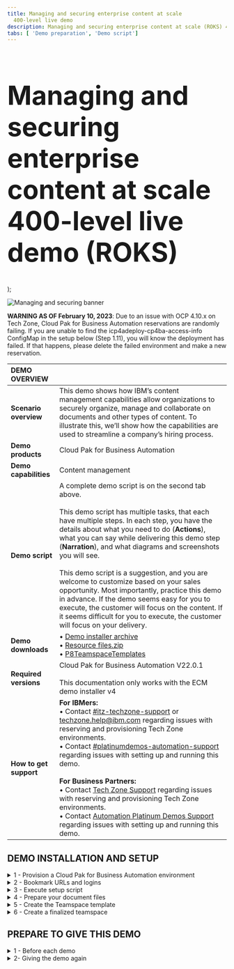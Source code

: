 ```yaml
---
title: Managing and securing enterprise content at scale
  400-level live demo
description: Managing and securing enterprise content at scale (ROKS) 400-level live demo
tabs: [ 'Demo preparation', 'Demo script']
---
```


  <span>
    <h1 style="font-size:60px;"> Managing and securing enterprise content at scale<br/> 400-level live demo (ROKS)</h1>
  </span> );


![Managing and securing banner](./images/Content-management-400-Prep-GitHub-banner.jpg)

<span id="top"></span>

**WARNING AS OF February 10, 2023**: Due to an issue with OCP 4.10.x on Tech Zone, Cloud Pak for Business Automation reservations are randomly failing. If you are unable to find the icp4adeploy-cp4ba-access-info ConfigMap in the setup below (Step 1.11), you will know the deployment has failed. If that happens, please delete the failed environment and make a new reservation.

| DEMO OVERVIEW | |
| :---         | :--- |
| **Scenario overview** | This demo shows how IBM’s content management capabilities allow organizations to securely organize, manage and collaborate on documents and other types of content. To illustrate this, we’ll show how the capabilities are used to streamline a company’s hiring process. |
| **Demo products** | Cloud Pak for Business Automation |
| **Demo capabilities** | Content management |
| **Demo script** | A complete demo script is on the second tab above. <br/><br/> This demo script has multiple tasks, that each have multiple steps. In each step, you have the details about what you need to do (**Actions**), what you can say while delivering this demo step (**Narration**), and what diagrams and screenshots you will see. <br/><br/> This demo script is a suggestion, and you are welcome to customize based on your sales opportunity. Most importantly, practice this demo in advance. If the demo seems easy for you to execute, the customer will focus on the content. If it seems difficult for you to execute, the customer will focus on your delivery. |
| **Demo downloads** | • <a href="https://ibm.box.com/s/0cw0tovvt6go5z3rmerrz1qrlz3hs7wp" target="_blank" rel="noreferrer">Demo installer archive</a><br/> • <a href="https://ibm.box.com/s/evo89r5phpo0qai0k9ugfzqynqbwak7m" target="_blank" rel="noreferrer">Resource files.zip</a><br/> • <a href="https://ibm.box.com/s/yz26zzew0vniidp6sid7dyh748q1od0i" target="_blank" rel="noreferrer">P8TeamspaceTemplates</a> <br/> |
| **Required versions** | Cloud Pak for Business Automation V22.0.1<br/><br/> This documentation only works with the ECM demo installer v4<br/>  |
| **How to get support** | **For IBMers:** <br/>• Contact <a href="https://ibm-cloud.slack.com/archives/C0124J683GW" target="_blank" rel="noreferrer">#itz-techzone-support</a> or <a href="mailto:techzone.help@ibm.com">techzone.help@ibm.com</a> regarding issues with reserving and provisioning Tech Zone environments.<br/>• Contact <a href="https://ibm-cloud.slack.com/archives/C0216F39ACU" target="_blank" rel="noreferrer">#platinumdemos-automation-support</a> regarding issues with setting up and running this demo. <br/><br/> **For Business Partners:** <br/>• Contact <a href="mailto:techzone.help@ibm.com">Tech Zone Support</a> regarding issues with reserving and provisioning Tech Zone environments.<br/>• Contact <a href="mailto:automationplatinumdemos@ibm.com"> Automation Platinum Demos Support</a> regarding issues with setting up and running this demo. |

## **DEMO INSTALLATION AND SETUP**

<details>

<summary>1 - Provision a Cloud Pak for Business Automation environment</summary>

<br/>

Install Cloud Pak for Business Automation **22.0.1** or provision a pre-installed ROKS environment. 

<br/>

1. To reserve a preinstalled instance of Cloud Pak for Business Automation (CP4BA) V22.0.1 on Red Hat OpenShift, complete the form <a href="https://techzone.ibm.com/my/reservations/create/63059d83575f2b00183cfe6a" target="_blank" rel="noreferrer">here</a>. If you do not have a sales opportunity, select the purpose **Practice / Self-Education** to create a 3-day reservation (which can be extended to 8 days).

<br/>

2. You will receive a confirmation email confirming the instance is provisioning.

<br/>

3. You will receive a second email once the environment is provisioned. This email contains information, such as URLs, allowing you to connect to the instance.

<br/>

If you have issues connecting to your instance, please contact <a href="mailto:techzone.help@ibm.com">TechZone support</a> or refer to the installation documentation <a href="https://github.ibm.com/jgoodhue/cp4ba-roks-install" target="_blank" rel="noreferrer">here</a>.

<br/>

4. The full installation of the Cloud Pak for Business Automation will take an additional 4-6 hours after you receive the second email (containing the environment access instructions).

<br/>

Confirm the install is ready using the following instructions to validate the <strong>icp4adeploy-cp4ba-access-info</strong> ConfigMap has been created (this is final setup step for the CP4BA).

<br/>

5. Select the **Cluster URL** from the second email.<br/><br/><img src="https://raw.githubusercontent.com/ibm-garage-tsa/platinum-demos/master/src/pages/400-business-automation-managing-and-securing-enterprise-content-at-scale-ROKS/images/Prep1.png" width="800" /><br/>

6. Ensure you are on an **ITZ account**.<br/><br/><img src="https://raw.githubusercontent.com/ibm-garage-tsa/platinum-demos/master/src/pages/400-business-automation-managing-and-securing-enterprise-content-at-scale-ROKS/images/Prep2.png" width="800" /><br/>

7. Ensure there are no **Alerts** for the cluster.<br/><br/><img src="https://raw.githubusercontent.com/ibm-garage-tsa/platinum-demos/master/src/pages/400-business-automation-managing-and-securing-enterprise-content-at-scale-ROKS/images/Prep3.png" width="800" /><br/>

8. Click **OpenShift web console**.<br/><br/><img src="https://raw.githubusercontent.com/ibm-garage-tsa/platinum-demos/master/src/pages/400-business-automation-managing-and-securing-enterprise-content-at-scale-ROKS/images/Prep4.png" width="800" /><br/>

9. Expand **Workloads** (1) and click **ConfigMaps** (2).<br/><br/><img src="https://raw.githubusercontent.com/ibm-garage-tsa/platinum-demos/master/src/pages/400-business-automation-managing-and-securing-enterprise-content-at-scale-ROKS/images/Prep5.png" width="800" /><br/>

10. Expand the **All Projects** menu (1) and select **cp4ba** (2).<br/><br/><img src="https://raw.githubusercontent.com/ibm-garage-tsa/platinum-demos/master/src/pages/400-business-automation-managing-and-securing-enterprise-content-at-scale-ROKS/images/Prep6.png" width="800" />

<br/>

&nbsp<InlineNotification>If the ConfigMap does not appear after 8 hours, refer to the <a href="https://github.ibm.com/jgoodhue/cp4ba-roks-install" target="_blank" rel="noreferrer">ROKS help site</a> or contact <a href="mailto:techzone.help@ibm.com">Tech Zone Support</a>. </InlineNotification><br/> 

<br/>

**[Go to top](#top)**

</details>

<details>

<summary>2 - Bookmark URLs and logins</summary>

<br/>

This demo shows how IBM Content Navigator manages content. A web-based console provides end-users the capability to securely access and work content assets, individually or with a team. 

In this section, you will collect the links to access the required capabilities and use them to make a cheat sheet to use throughout the demo.

This is a sample completed cheat sheet:<br/><br/><img src="https://raw.githubusercontent.com/ibm-garage-tsa/platinum-demos/master/src/pages/400-business-automation-managing-and-securing-enterprise-content-at-scale-ROKS/images/Prep341.png" width="800" /><br/>

Let’s collect the URLs and passwords for the demo cheat sheet.<br/><br/>

1.	Expand your user menu (1) and click **Copy login command** (2).<br/><br/><img src="https://raw.githubusercontent.com/ibm-garage-tsa/platinum-demos/master/src/pages/400-business-automation-managing-and-securing-enterprise-content-at-scale-ROKS/images/Prep358.png" width="800" /><br/> 

2.	Click **Display Token**.<br/><br/><img src="https://raw.githubusercontent.com/ibm-garage-tsa/platinum-demos/master/src/pages/400-business-automation-managing-and-securing-enterprise-content-at-scale-ROKS/images/Prep359.png" width="800" /><br/>

3.	Copy the Admin **token** (1) and the Admin URL (2) to your cheat sheet.<br/><br/><img src="https://raw.githubusercontent.com/ibm-garage-tsa/platinum-demos/master/src/pages/400-business-automation-managing-and-securing-enterprise-content-at-scale-ROKS/images/Prep360.png" width="800" /><br/>

4.	Close the tab in your browser to return to the ROKS admin page.<br/><br/>

Let's get the URL, username, and password to access IBM Content Navigator.<br/><br/>

5.	Click  **ConfigMaps**.<br/><br/><img src="https://raw.githubusercontent.com/ibm-garage-tsa/platinum-demos/master/src/pages/400-business-automation-managing-and-securing-enterprise-content-at-scale-ROKS/images/Prep10.png" width="800" /><br/>

6.	Expand the **Project** menu (1) and select **cp4ba** (2).<br/><br/><img src="https://raw.githubusercontent.com/ibm-garage-tsa/platinum-demos/master/src/pages/400-business-automation-managing-and-securing-enterprise-content-at-scale-ROKS/images/Prep343.png" width="800" /><br/>

7.	Type **‘access’** in the search field (the results will automatically filter).<br/><br/><img src="https://raw.githubusercontent.com/ibm-garage-tsa/platinum-demos/master/src/pages/400-business-automation-managing-and-securing-enterprise-content-at-scale-ROKS/images/Prep11.png" width="800" /><br/>

8.	Click the **icpdeploy-cp4ba-access-info** ConfigMap.<br/><br/><img src="https://raw.githubusercontent.com/ibm-garage-tsa/platinum-demos/master/src/pages/400-business-automation-managing-and-securing-enterprise-content-at-scale-ROKS/images/Prep12.png" width="800" /><br/>

9.	Scroll to the **navigator-access-info** (1) section. Copy the **Business Automation Navigator for CP4BA** URL (2) to your cheat sheet as the IBM Content Navigator URL. Copy **username: cp4admin** and the **password** (3) to your cheat sheet as well. <br/><br/><img src="https://raw.githubusercontent.com/ibm-garage-tsa/platinum-demos/master/src/pages/400-business-automation-managing-and-securing-enterprise-content-at-scale-ROKS/images/Prep13.png" width="800" /><br/> 

**[Go to top](#top)**

</details>

<details>

<summary>3 - Execute setup script </summary>

<br/>

A script will configure IBM FileNet Content Manager (FNCM),  IBM Cloud Pak for Business Automation (CP4BA) and parts of the IBM Content Navigator for the demo. Steps 4-7 explain the remaining manual configurations.<br/><br/>

This automated configuration script uses the FNCM and CP4BA public APIs to:<br/><br/>
1.	Create the three personas used in this scenario: Henry (the HR Manager), Debby (the hiring Manager), and Patrick (the payroll Manager). 
2.	Create the document data model in FNCM.
3.	Configure the built-in workflows used to validate documents.
4.	Create and dedicated desktop in IBM Content Navigator.
5.	Configure role-based redactions.
6.	Create a document entry template.

<br/>

<InlineNotification> The following instruction are documented for an Apple Mac OS environment. For MS Windows users, proceed with the same commands using a Microsoft shell and executing the .BAT files.</InlineNotification><br/>

1. Ensure you have Java 8 or later installed on your computer. Find your Java version by opening a Terminal window, typing the command "**java -version**" (1), and hitting enter. The **version** displays (2).<br/><img src="https://raw.githubusercontent.com/ibm-garage-tsa/platinum-demos/master/src/pages/400-business-automation-managing-and-securing-enterprise-content-at-scale-ROKS/images/Prep361.png" width="800" />

If you do not have Java, download it from these locations:<br/>
• IBMers with MacOS, use the <a href="https://w3.ibm.com/mac/" target="_blank" rel="noreferrer">Mac@IBM store</a>.<br/> • IBMers with PCs, use the <a href="https://w3.ibm.com/download/standardsoftware/PC/lang_en/issiCatalogPC.html" target="_blank" rel="noreferrer">PC@IBM store</a>.<br/> • Business Partners, use the <a href="https://www.oracle.com/java/technologies/downloads/" target="_blank" rel="noreferrer">Java downloads site</a> (or as directed by your internal IT department).<br/><br/>

2. Download and unzip the <a href="https://ibm.box.com/s/0cw0tovvt6go5z3rmerrz1qrlz3hs7wp" target="_blank" rel="noreferrer">installer archive on a local folder of your computer.</a>.<br/><br/> 

3. Use a Terminal Shell window to navigate to the folder where the archive was unzipped:<br/><br/><img src="https://raw.githubusercontent.com/ibm-garage-tsa/platinum-demos/master/src/pages/400-business-automation-managing-and-securing-enterprise-content-at-scale-ROKS/images/Prep362.png" width="800" /><br/>

4. Type **'cd ContentPlatinumDemoDeployment'** and hit enter to access the folder folder.<br/><br/><img src="https://raw.githubusercontent.com/ibm-garage-tsa/platinum-demos/master/src/pages/400-business-automation-managing-and-securing-enterprise-content-at-scale-ROKS/images/Prep363.png" width="800" /><br/>

5. From your file browser, edit the **‘configurePlatinumDemoStarter.sh’** (.sh on Mac and .bat on Windows) file using the text editor of your choice.<br/><br/><img src="https://raw.githubusercontent.com/ibm-garage-tsa/platinum-demos/master/src/pages/400-business-automation-managing-and-securing-enterprise-content-at-scale-ROKS/images/Prep364.png" width="800" /><br/>

6. Replace the '<**ocpAdminURL**>' tag with the Admin URL from your cheat sheet (see step 2-3).<br/><br/><img src="https://raw.githubusercontent.com/ibm-garage-tsa/platinum-demos/master/src/pages/400-business-automation-managing-and-securing-enterprise-content-at-scale-ROKS/images/Prep365.png" width="800" /><br/>

7. Replace the '<**ocpAdminToken**>' tag with the Admin token from your cheat sheet (see step 2-3).<br/><br/><img src="https://raw.githubusercontent.com/ibm-garage-tsa/platinum-demos/master/src/pages/400-business-automation-managing-and-securing-enterprise-content-at-scale-ROKS/images/Prep366.png" width="800" /><br/>

8. Save and close the file.<br/><br/><img src="https://raw.githubusercontent.com/ibm-garage-tsa/platinum-demos/master/src/pages/400-business-automation-managing-and-securing-enterprise-content-at-scale-ROKS/images/Prep367.png" width="800" /><br/>

9. Make the file executable by typing **‘chmod 755 configureContentPlatinumDemoStarter.sh’** in the terminal window.<br/><br/><img src="https://raw.githubusercontent.com/ibm-garage-tsa/platinum-demos/master/src/pages/400-business-automation-managing-and-securing-enterprise-content-at-scale-ROKS/images/Prep368.png" width="800" /><br/>

10. Type **‘./configureContentPlatinumDemoStarter.sh’** and hit enter to execute the script.<br/><br/><img src="https://raw.githubusercontent.com/ibm-garage-tsa/platinum-demos/master/src/pages/400-business-automation-managing-and-securing-enterprise-content-at-scale-ROKS/images/Prep370.png" width="800" /><br/>

11.	Wait for the execution to complete (up to 2 minutes). <br/><br/>

After the execution completes, your display should match:<br/><br/><img src="https://raw.githubusercontent.com/ibm-garage-tsa/platinum-demos/master/src/pages/400-business-automation-managing-and-securing-enterprise-content-at-scale-ROKS/images/Prep371.png" width="800" /><br/>

<InlineNotification> Review the entire display to check that all actions are <strong>Successful</strong> (meaning none <strong>Failed</strong> or were <strong>Skipped</strong>). The user login credentials should also display at the end of the script execution.</InlineNotification><br/>

<br/>

**[Go to top](#top)**

</details>

<details>

<summary>4 - Prepare your document files</summary>

<br/>

During the demo, documents related to the applicant John Doe will be added to the content management platform. These documents, called **Candidate files**, are documents sent by the applicant or pre-filled forms that reduce the demonstration duration.

<br/>

1. Download the <a href="https://ibm.box.com/s/evo89r5phpo0qai0k9ugfzqynqbwak7m" target="_blank" rel="noreferrer">Resource files.zip</a> archive containing the documents.

<br/>

2. Unzip the archive.

<br/>

3. Open the folder containing the John Doe document repository.

<br/>

**[Go to top](#top)**

</details>

<details>

<summary>5 - Create the Teamspace template</summary>

<br/>

Let's create a Teamspace template for the hiring team to use when collaborating on new applicants. Download the <a href="https://ibm.box.com/s/yz26zzew0vniidp6sid7dyh748q1od0i" target="_blank" rel="noreferrer"><strong>P8TeamspaceTemplates</strong></a> file. 

<br/>

1. Open IBM Content Navigator using the URL from your cheat sheet. Select **Enterprise LDAP** in the **Log in with** drop down menu (1). Enter **‘cp4admin’** as the **Username** and the **Password** (2) from your cheat sheet. Click **Log in** (3).<br/><br/><img src="https://raw.githubusercontent.com/ibm-garage-tsa/platinum-demos/master/src/pages/400-business-automation-managing-and-securing-enterprise-content-at-scale-ROKS/images/Prep52.png" width="800" /><br/>

2. Click the **Teamspaces** tile. <br/><br/><img src="https://raw.githubusercontent.com/ibm-garage-tsa/platinum-demos/master/src/pages/400-business-automation-managing-and-securing-enterprise-content-at-scale-ROKS/images/Prep283.png" width="800" /><br/>

3. Click the **Templates** tab.<br/><br/><img src="https://raw.githubusercontent.com/ibm-garage-tsa/platinum-demos/master/src/pages/400-business-automation-managing-and-securing-enterprise-content-at-scale-ROKS/images/Prep284.png" width="800" /><br/>
 
4. Click **Import**.<br/><br/><img src="https://raw.githubusercontent.com/ibm-garage-tsa/platinum-demos/master/src/pages/400-business-automation-managing-and-securing-enterprise-content-at-scale-ROKS/images/Prep285.png" width="800" /><br/>
 
5. Click **Browse** or **Choose file** (based on your browser).<br/><br/><img src="https://raw.githubusercontent.com/ibm-garage-tsa/platinum-demos/master/src/pages/400-business-automation-managing-and-securing-enterprise-content-at-scale-ROKS/images/Prep344.png" width="800" /><br/><br/><img src="https://raw.githubusercontent.com/ibm-garage-tsa/platinum-demos/master/src/pages/400-business-automation-managing-and-securing-enterprise-content-at-scale-ROKS/images/Prep286.png" width="800" /><br/>
 
6. Select the **P8TeamspaceTemplates** file (1) and click **Open** (2).<br/><br/><img src="https://raw.githubusercontent.com/ibm-garage-tsa/platinum-demos/master/src/pages/400-business-automation-managing-and-securing-enterprise-content-at-scale-ROKS/images/Prep287.png" width="800" /><br/>

7. Click **Import**.<br/><br/><img src="https://raw.githubusercontent.com/ibm-garage-tsa/platinum-demos/master/src/pages/400-business-automation-managing-and-securing-enterprise-content-at-scale-ROKS/images/Prep288.png" width="800" /><br/>

8. Double-click **FC Hiring Teamspace Template**.<br/><br/><img src="https://raw.githubusercontent.com/ibm-garage-tsa/platinum-demos/master/src/pages/400-business-automation-managing-and-securing-enterprise-content-at-scale-ROKS/images/Prep289.png" width="800" /><br/>

9. Click the **Select Classes or Entry Templates** tab.<br/><br/><img src="https://raw.githubusercontent.com/ibm-garage-tsa/platinum-demos/master/src/pages/400-business-automation-managing-and-securing-enterprise-content-at-scale-ROKS/images/Prep290.png" width="800" /><br/>

10.	Select **HR Application Document Entry Template** (1) and click **Add** (2).<br/><br/><img src="https://raw.githubusercontent.com/ibm-garage-tsa/platinum-demos/master/src/pages/400-business-automation-managing-and-securing-enterprise-content-at-scale-ROKS/images/Prep291.png" width="800" /><br/>

11.	Click the **Folders and Documents Tree** tab.<br/><br/><img src="https://raw.githubusercontent.com/ibm-garage-tsa/platinum-demos/master/src/pages/400-business-automation-managing-and-securing-enterprise-content-at-scale-ROKS/images/Prep292.png" width="800" /><br/>

12.	Click **HR Documents**.<br/><br/><img src="https://raw.githubusercontent.com/ibm-garage-tsa/platinum-demos/master/src/pages/400-business-automation-managing-and-securing-enterprise-content-at-scale-ROKS/images/Prep293.png" width="800" /><br/>

13.	Click **Add Document**.<br/><br/><img src="https://raw.githubusercontent.com/ibm-garage-tsa/platinum-demos/master/src/pages/400-business-automation-managing-and-securing-enterprise-content-at-scale-ROKS/images/Prep294.png" width="800" /><br/> 

14.	Expand the **Search in** (1) drop down menu, select the **ECM Platinum Demo** (2) and click **OK** (3).<br/><br/><img src="https://raw.githubusercontent.com/ibm-garage-tsa/platinum-demos/master/src/pages/400-business-automation-managing-and-securing-enterprise-content-at-scale-ROKS/images/Prep295.png" width="800" /><br/>

15.	Scroll to the **Search Criteria** section. In the **Property options** box, select **Is Not Empty** (1) in the search criteria drop down menu next to **Document Title**. Click **Search** (2). <br/><br/><img src="https://raw.githubusercontent.com/ibm-garage-tsa/platinum-demos/master/src/pages/400-business-automation-managing-and-securing-enterprise-content-at-scale-ROKS/images/Prep296.png" width="800" /><br/>

16.	Select all the files (1) and click **OK** (2).<br/><br/><img src="https://raw.githubusercontent.com/ibm-garage-tsa/platinum-demos/master/src/pages/400-business-automation-managing-and-securing-enterprise-content-at-scale-ROKS/images/Prep297.png" width="800" /><br/>

17.	Right-click **FC Evaluation form.docx** (1) and click **Properties** (2).<br/><br/><img src="https://raw.githubusercontent.com/ibm-garage-tsa/platinum-demos/master/src/pages/400-business-automation-managing-and-securing-enterprise-content-at-scale-ROKS/images/Prep298.png" width="800" /><br/>

18.	Click the **Security** tab.<br/><br/><img src="https://raw.githubusercontent.com/ibm-garage-tsa/platinum-demos/master/src/pages/400-business-automation-managing-and-securing-enterprise-content-at-scale-ROKS/images/Prep299.png" width="800" /><br/>

19.	Click **Select... **<br/><br/><img src="https://raw.githubusercontent.com/ibm-garage-tsa/platinum-demos/master/src/pages/400-business-automation-managing-and-securing-enterprise-content-at-scale-ROKS/images/Prep300.png" width="800" /><br/>
 
20.	Type **‘debby’** (1) and click the **magnifier** icon (2).<br/><br/><img src="https://raw.githubusercontent.com/ibm-garage-tsa/platinum-demos/master/src/pages/400-business-automation-managing-and-securing-enterprise-content-at-scale-ROKS/images/Prep301.png" width="800" /><br/>

21.	Select **debby** (1) and click the **right-facing arrow** (2) to add her to the **Selected** list.<br/><br/><img src="https://raw.githubusercontent.com/ibm-garage-tsa/platinum-demos/master/src/pages/400-business-automation-managing-and-securing-enterprise-content-at-scale-ROKS/images/Prep302.png" width="800" /><br/>

22.	Verify the **Permissions** role is **Owner** (1) and click **Add** (2).<br/><br/><img src="https://raw.githubusercontent.com/ibm-garage-tsa/platinum-demos/master/src/pages/400-business-automation-managing-and-securing-enterprise-content-at-scale-ROKS/images/Prep303.png" width="800" /><br/>

23.	Click **Save**.<br/><br/><img src="https://raw.githubusercontent.com/ibm-garage-tsa/platinum-demos/master/src/pages/400-business-automation-managing-and-securing-enterprise-content-at-scale-ROKS/images/Prep304.png" width="800" /><br/>

24.	Click **Validate**.<br/><br/><img src="https://raw.githubusercontent.com/ibm-garage-tsa/platinum-demos/master/src/pages/400-business-automation-managing-and-securing-enterprise-content-at-scale-ROKS/images/Prep305.png" width="800" /><br/>

25.	Select the **FC Hiring Teamspace Template** (1), click the **Actions** (2) drop down menu, and click **Properties** (3).<br/><br/><img src="https://raw.githubusercontent.com/ibm-garage-tsa/platinum-demos/master/src/pages/400-business-automation-managing-and-securing-enterprise-content-at-scale-ROKS/images/Prep306.png" width="800" /><br/>
 
26.	Click **Security**.<br/><br/><img src="https://raw.githubusercontent.com/ibm-garage-tsa/platinum-demos/master/src/pages/400-business-automation-managing-and-securing-enterprise-content-at-scale-ROKS/images/Prep307.png" width="800" /><br/>

27.	Click **Select...**<br/><br/><img src="https://raw.githubusercontent.com/ibm-garage-tsa/platinum-demos/master/src/pages/400-business-automation-managing-and-securing-enterprise-content-at-scale-ROKS/images/Prep308.png" width="800" /><br/>

28.	Type ‘**henry**’ (1) and click the **magnifier** icon (2). <br/><br/><img src="https://raw.githubusercontent.com/ibm-garage-tsa/platinum-demos/master/src/pages/400-business-automation-managing-and-securing-enterprise-content-at-scale-ROKS/images/Prep309.png" width="800" /><br/>

29.	Select **henry** (1) and click the **right-facing arrow** (2) to add him to the **Selected** list.<br/><br/><img src="https://raw.githubusercontent.com/ibm-garage-tsa/platinum-demos/master/src/pages/400-business-automation-managing-and-securing-enterprise-content-at-scale-ROKS/images/Prep310.png" width="800" /><br/>
 
30.	Repeat the previous step to add **debby** and **patrick**.<br/><br/>

31.	Select **Reader** in the **Permissions** drop box (1) and click **Add** (2).<br/><br/><img src="https://raw.githubusercontent.com/ibm-garage-tsa/platinum-demos/master/src/pages/400-business-automation-managing-and-securing-enterprise-content-at-scale-ROKS/images/Prep311.png" width="800" /><br/>

32.	Click **Save**.<br/><br/><img src="https://raw.githubusercontent.com/ibm-garage-tsa/platinum-demos/master/src/pages/400-business-automation-managing-and-securing-enterprise-content-at-scale-ROKS/images/Prep312.png" width="800" /><br/>
 
33. Select the **FC Hiring Teamspace Template** (1), click the **Actions** (2) drop down menu, and click **Set as Default** (3).<br/><br/><img src="https://raw.githubusercontent.com/ibm-garage-tsa/platinum-demos/master/src/pages/400-business-automation-managing-and-securing-enterprise-content-at-scale-ROKS/images/Prep313.png" width="800" /><br/>
 
34.	Click the **x** to close the Teamspaces view.<br/><br/><img src="https://raw.githubusercontent.com/ibm-garage-tsa/platinum-demos/master/src/pages/400-business-automation-managing-and-securing-enterprise-content-at-scale-ROKS/images/Prep314.png" width="800" /><br/>

35. Log out of IBM Content Navigator.<br/><br/>
 
**[Go to top](#top)**

</details>

<details>

<summary>6 - Create a finalized teamspace</summary>

<br/>

1. Open IBM Content Navigator using the URL from your cheat sheet. Select **Enterprise LDAP** in the **Log in with** drop down menu (1). Enter the **Username: 'henry'** and **Password: 'henry'** (2). Click **Log in** (3).<br/><br/><img src="https://raw.githubusercontent.com/ibm-garage-tsa/platinum-demos/master/src/pages/400-business-automation-managing-and-securing-enterprise-content-at-scale-ROKS/images/Prep60.png" width="800" /><br/>
 
2. Click the **Teamspaces** tile.<br/><br/><img src="https://raw.githubusercontent.com/ibm-garage-tsa/platinum-demos/master/src/pages/400-business-automation-managing-and-securing-enterprise-content-at-scale-ROKS/images/Prep316.png" width="800" /><br/>
 
3. Click **New Teamspace**.<br/><br/><img src="https://raw.githubusercontent.com/ibm-garage-tsa/platinum-demos/master/src/pages/400-business-automation-managing-and-securing-enterprise-content-at-scale-ROKS/images/Prep317.png" width="800" /><br/>
 
4. Type ‘**John Doe**’ (1) in the **Teamspace name** field and click **Select Users** (2). <br/><br/><img src="https://raw.githubusercontent.com/ibm-garage-tsa/platinum-demos/master/src/pages/400-business-automation-managing-and-securing-enterprise-content-at-scale-ROKS/images/Prep318.png" width="800" /><br/>

5. Click **Add Users and Groups...** <br/><br/><img src="https://raw.githubusercontent.com/ibm-garage-tsa/platinum-demos/master/src/pages/400-business-automation-managing-and-securing-enterprise-content-at-scale-ROKS/images/Prep319.png" width="800" /><br/>
 
6. Type ‘**debby**’ (1) and click the **magnifier** icon (2).<br/><br/><img src="https://raw.githubusercontent.com/ibm-garage-tsa/platinum-demos/master/src/pages/400-business-automation-managing-and-securing-enterprise-content-at-scale-ROKS/images/Prep320.png" width="800" /><br/>
 
7. Select **debby** (1) and click the **right-facing arrow** (2).<br/><br/><img src="https://raw.githubusercontent.com/ibm-garage-tsa/platinum-demos/master/src/pages/400-business-automation-managing-and-securing-enterprise-content-at-scale-ROKS/images/Prep321.png" width="800" /><br/>
 
8. Repeat the previous step to add **patrick**.<br/><br/><img src="https://raw.githubusercontent.com/ibm-garage-tsa/platinum-demos/master/src/pages/400-business-automation-managing-and-securing-enterprise-content-at-scale-ROKS/images/Prep322.png" width="800" /><br/>
 
9. Select **Member** (1) in the **Roles** menu and click **Add** (2).<br/><br/><img src="https://raw.githubusercontent.com/ibm-garage-tsa/platinum-demos/master/src/pages/400-business-automation-managing-and-securing-enterprise-content-at-scale-ROKS/images/Prep323.png" width="800" /><br/>

10.	Click **Finish**. <br/><br/><img src="https://raw.githubusercontent.com/ibm-garage-tsa/platinum-demos/master/src/pages/400-business-automation-managing-and-securing-enterprise-content-at-scale-ROKS/images/Prep324.png" width="800" /><br/>

11.	Click the **Candidate files** folder.<br/><br/><img src="https://raw.githubusercontent.com/ibm-garage-tsa/platinum-demos/master/src/pages/400-business-automation-managing-and-securing-enterprise-content-at-scale-ROKS/images/Prep325.png" width="800" /><br/>

12.	Open your local files containing John Doe’s application files.<br/><br/><InlineNotification>John Doe’s application files are in the <a href="https://ibm.box.com/s/evo89r5phpo0qai0k9ugfzqynqbwak7m" target="_blank" rel="noreferrer">Resource files.zip</a> archive.</InlineNotification><br/><img src="https://raw.githubusercontent.com/ibm-garage-tsa/platinum-demos/master/src/pages/400-business-automation-managing-and-securing-enterprise-content-at-scale-ROKS/images/Prep326.png" width="800" /><br/>
 
13.	Drag the **John Doe Diploma.pdf** file to the **Candidate files** folder.<br/>&nbsp<img src="https://raw.githubusercontent.com/ibm-garage-tsa/platinum-demos/master/src/pages/400-business-automation-managing-and-securing-enterprise-content-at-scale-ROKS/images/Prep327.png" width="800" /><br/>
 
14.	Type ‘**John Doe**’ for **Candidate Name** (1), set the **Document Type** to **Diploma** (2), set the **Document Source** to **External** (3), and set the **Department Name** to **R&D** (4). Click the **calendar** icon (5) and pick a day approximately three days in the future. Click **Add** (6).<br/>&nbsp<img src="https://raw.githubusercontent.com/ibm-garage-tsa/platinum-demos/master/src/pages/400-business-automation-managing-and-securing-enterprise-content-at-scale-ROKS/images/Prep328.png" width="800" /><br/>
 
15.	Repeat the previous two steps to add the John Doe's **Resume**, **Video**, and **Drivers License** documents (individually) to the **Candidate Files** folder. Add the properties below to each document as you add them to the repository: <br/><br/><img src="https://raw.githubusercontent.com/ibm-garage-tsa/platinum-demos/master/src/pages/400-business-automation-managing-and-securing-enterprise-content-at-scale-ROKS/images/Prep329.png" width="800" /><br/>

16.	Click **John Doe Video.mp4**.<br/><br/><img src="https://raw.githubusercontent.com/ibm-garage-tsa/platinum-demos/master/src/pages/400-business-automation-managing-and-securing-enterprise-content-at-scale-ROKS/images/Prep330.png" width="800" /><br/>

17.	Click **Bookmarks**.<br/><br/><img src="https://raw.githubusercontent.com/ibm-garage-tsa/platinum-demos/master/src/pages/400-business-automation-managing-and-securing-enterprise-content-at-scale-ROKS/images/Prep331.png" width="800" /><br/>

18.	Click **New Bookmark**.<br/><br/><img src="https://raw.githubusercontent.com/ibm-garage-tsa/platinum-demos/master/src/pages/400-business-automation-managing-and-securing-enterprise-content-at-scale-ROKS/images/Prep332.png" width="800" /><br/>

19.	Type ‘**Overview**’ (1) in the **Name** field. Type ‘**Tell me about yourself?**’ (2) in the description field. Click **OK** (3).<br/><br/><img src="https://raw.githubusercontent.com/ibm-garage-tsa/platinum-demos/master/src/pages/400-business-automation-managing-and-securing-enterprise-content-at-scale-ROKS/images/Prep333.png" width="800" /><br/>

20.	Click the play icon and then pause the video at the next question slide.<br/><br/><img src="https://raw.githubusercontent.com/ibm-garage-tsa/platinum-demos/master/src/pages/400-business-automation-managing-and-securing-enterprise-content-at-scale-ROKS/images/Prep334.png" width="800" /><br/>

21.	Repeat actions 17 - 19 to add more bookmarks, one at each new question slide. Repeat this process until these bookmarks are added:

<br/>

| Bookmark name | Time | Description |
| --- | --- | --- |
| Overview | 00:00:00 | Tell me about yourself? |
| Hiring reasons | 00:00:25 | Why should we hire you? |
| Last job | 00:00:34 | Why did you leave your last job? |
| Weaknesses | 00:00:46 | What is your greatest weakness? |
| Strengths | 00:00:53 | What are your greatest strengths? |
| Other interests | 00:01:03 | What do you like to do outside of work? |

<br/>

22.	The finalized bookmarks for the video should match the following:<br/><img src="https://raw.githubusercontent.com/ibm-garage-tsa/platinum-demos/master/src/pages/400-business-automation-managing-and-securing-enterprise-content-at-scale-ROKS/images/Prep336.png" width="800" /><br/>
 
23.	Log out and close the IBM Navigator Viewer window.

<br/>

**[Go to top](#top)**

</details>

## **PREPARE TO GIVE THIS DEMO**

<details>

<summary>1 - Before each demo</summary>

<br/>

Have these resources ready before starting the demonstration:
<br/>

1. Open the cheat sheet you created during demo preparation.

<br/>

2. Open the folder containing John Doe's candidate files (unzipped during step 4 - Prepare your document files).

<br/>

3. Use the URL from your cheat sheet to open IBM Content Navigator in a browser tab.

<br/>

<InlineNotification>Do not log in now, you will do this during the demonstration.</InlineNotification>

<br/>

</details>

<details>

<summary>2- Giving the demo again</summary>

<br/>

To give this demo again, you must do the following steps to reset the demo to its original state:

<br/>

1.	Delete the John Doe Teamspace.

<br/>

2.	Delete the John Doe Demo Teamspace.

<br/>

3.	Repeat **Demo preparation** step **6 – Create a finalized teamspace**. 

<br/>

Follow these detailed instructions to delete the Teamspaces:

<br/>

1. Open IBM Content Navigator using the URL from your cheat sheet. Select **Enterprise LDAP** in the **Log in with** drop down menu (1). Enter **‘cp4admin’** as the **Username** and the **Password** (2) from your cheat sheet. Click **Log in** (3).<br/><br/><img src="https://raw.githubusercontent.com/ibm-garage-tsa/platinum-demos/master/src/pages/400-business-automation-managing-and-securing-enterprise-content-at-scale-ROKS/images/Prep52.png" width="800" /><br/>

2. Click the **Teamspaces** tile.<br/><br/><img src="https://raw.githubusercontent.com/ibm-garage-tsa/platinum-demos/master/src/pages/400-business-automation-managing-and-securing-enterprise-content-at-scale-ROKS/images/Prep338.png" width="800" /><br/>
 
3. Right-click the **John Doe** Teamspace (1) and click **Delete** (2).<br/><br/><img src="https://raw.githubusercontent.com/ibm-garage-tsa/platinum-demos/master/src/pages/400-business-automation-managing-and-securing-enterprise-content-at-scale-ROKS/images/Prep339.png" width="800" /><br/>

4. Click **Delete**.<br/><br/><img src="https://raw.githubusercontent.com/ibm-garage-tsa/platinum-demos/master/src/pages/400-business-automation-managing-and-securing-enterprise-content-at-scale-ROKS/images/Prep340.png" width="800" /><br/>

5. Repeat actions 3 and 4 in this step to delete the **John Doe Demo Teamspace**.

<br/>

6. Repeat  **Demo preparation** step **6 – Create a finalized teamspace**.

<br/>

**[Go to top](#top)**

</details>